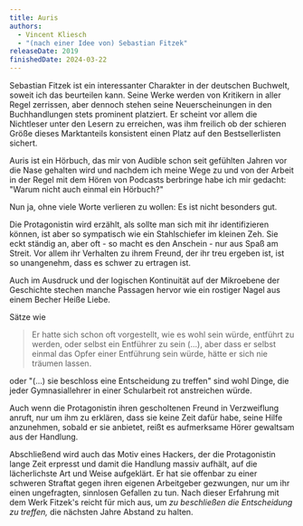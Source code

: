 ```yaml
---
title: Auris
authors:
  - Vincent Kliesch
  - "(nach einer Idee von) Sebastian Fitzek"
releaseDate: 2019
finishedDate: 2024-03-22
---
```



<BookHeading frontmatter={frontmatter} />

Sebastian Fitzek ist ein interessanter Charakter in der deutschen Buchwelt,
soweit ich das beurteilen kann. Seine Werke werden von Kritikern in aller Regel
zerrissen, aber dennoch stehen seine Neuerscheinungen in den Buchhandlungen
stets prominent platziert. Er scheint vor allem die Nichtleser unter den Lesern
zu erreichen, was ihm freilich ob der schieren Größe dieses Marktanteils
konsistent einen Platz auf den Bestsellerlisten sichert.

Auris ist ein Hörbuch, das mir von Audible schon seit gefühlten Jahren vor die
Nase gehalten wird und nachdem ich meine Wege zu und von der Arbeit in der Regel
mit dem Hören von Podcasts berbringe habe ich mir gedacht: "Warum nicht auch
einmal ein Hörbuch?"

Nun ja, ohne viele Worte verlieren zu wollen: Es ist nicht besonders gut.

Die Protagonistin wird erzählt, als sollte man sich mit ihr identifizieren
können, ist aber so sympatisch wie ein Stahlschiefer im kleinen Zeh. Sie eckt
ständig an, aber oft - so macht es den Anschein - nur aus Spaß am Streit. Vor
allem ihr Verhalten zu ihrem Freund, der ihr treu ergeben ist, ist so
unangenehm, dass es schwer zu ertragen ist.

Auch im Ausdruck und der logischen Kontinuität auf der Mikroebene der Geschichte
stechen manche Passagen hervor wie ein rostiger Nagel aus einem Becher Heiße
Liebe.

Sätze wie

> Er hatte sich schon oft vorgestellt, wie es wohl sein würde, entführt zu
> werden, oder selbst ein Entführer zu sein (...), aber dass er selbst einmal
> das Opfer einer Entführung sein würde, hätte er sich nie träumen lassen.

oder "(...) sie beschloss eine Entscheidung zu treffen" sind wohl Dinge, die
jeder Gymnasiallehrer in einer Schularbeit rot anstreichen würde.

Auch wenn die Protagonistin ihren gescholtenen Freund in Verzweiflung anruft,
nur um ihm zu erklären, dass sie keine Zeit dafür habe, seine Hilfe anzunehmen,
sobald er sie anbietet, reißt es aufmerksame Hörer gewaltsam aus der Handlung.

Abschließend wird auch das Motiv eines Hackers, der die Protagonistin lange Zeit
erpresst und damit die Handlung massiv aufhält, auf die lächerlichste Art und
Weise aufgeklärt. Er hat sie offenbar zu einer schweren Straftat gegen ihren
eigenen Arbeitgeber gezwungen, nur um ihr einen ungefragten, sinnlosen Gefallen
zu tun. Nach dieser Erfahrung mit dem Werk Fitzek's reicht für mich aus, um _zu
beschließen die Entscheidung zu treffen,_ die nächsten Jahre Abstand zu halten.
